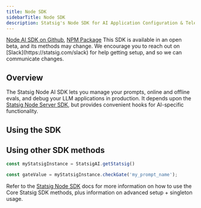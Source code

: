 ```yaml
---
title: Node SDK
sidebarTitle: Node SDK
description: Statsig's Node SDK for AI Application Configuration & Telemetry
---
```




<Callout icon="github">
<a href="https://github.com/statsig-io/statsig-ai-node" target="_blank" rel="noreferrer">Node AI SDK on Github</a>, 
<a href="https://www.npmjs.com/package/@statsig/statsig-ai-node" target="_blank" rel="noreferrer">NPM Package</a>
</Callout>

<Warning>
This SDK is available in an open beta, and its methods may change. We encourage you to reach out on [Slack](https://statsig.com/slack) for help getting setup, and so we can communicate changes. 
</Warning>

## Overview 

The Statsig Node AI SDK lets you manage your prompts, online and offline evals, and debug your LLM applications in production. It depends upon the [Statsig Node Server SDK](/server-core/node-core), but provides convenient hooks for AI-specific functionality.

<Steps>
<Step title="Install the SDK">
<Installation/>
</Step>
<Step title="Initialize the SDK">
<InitializationPreamble/>
<Initialization/>
<InitializationManagedPreamble/>
<InitializationManaged/>
</Step>
</Steps>

## Using the SDK

<WrapOpenAIPreamble/>
<WrapOpenAI/>

<LogEvalResultPreamble/>
<LogEvalResult/>

<GetPromptPreamble/>
<GetPrompt/>

<OtelPreamble/>
<Otel/>

<AiOptionsPreamble/>
<AiOptions/>

## Using other SDK methods


```javascript
const myStatsigInstance = StatsigAI.getStatsig()

const gateValue = myStatsigInstance.checkGate('my_prompt_name');
```

Refer to the [Statsig Node SDK](/server-core/node-core) docs for more information on how to use the Core Statsig SDK methods, plus information on advanced setup + singleton usage.